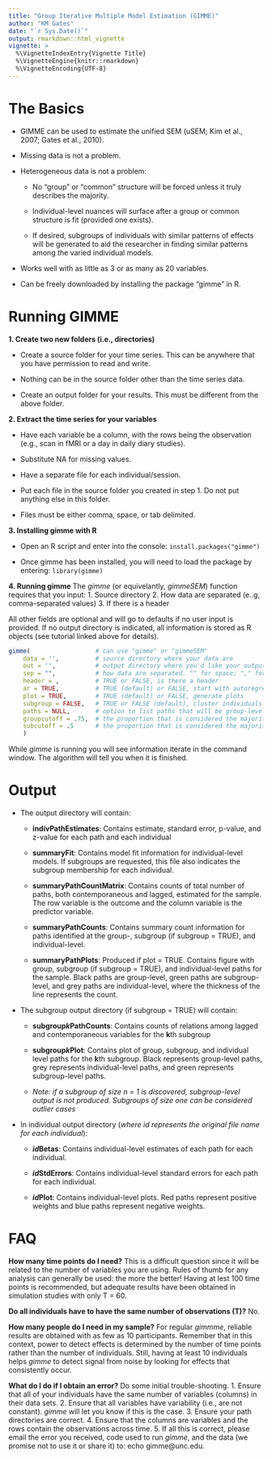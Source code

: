 ---
title: "Group Iterative Multiple Model Estimation (GIMME)"
author: "KM Gates"
date: "`r Sys.Date()`"
output: rmarkdown::html_vignette
vignette: >
  %\VignetteIndexEntry{Vignette Title}
  %\VignetteEngine{knitr::rmarkdown}
  %\VignetteEncoding{UTF-8}
---

# **The Basics**


* GIMME can be used to estimate the unified SEM (uSEM; Kim et al., 2007; Gates et al., 2010).

* Missing data is not a problem. 

* Heterogeneous data is not a problem: 
  
    * No "group" or "common" structure will be forced unless it truly describes the majority. 
      
    * Individual-level nuances will surface after a group or common structure is fit (provided one exists).
    
    * If desired, subgroups of individuals with similar patterns of effects will be generated to aid the researcher in finding similar patterns among the varied individual models. 
 
* Works well with as little as 3 or as many as 20 variables.
  
* Can be freely downloaded by installing the package "gimme" in R.
 
# **Running GIMME**

__1. Create two new folders (i.e., directories)__

 * Create a source folder for your time series. This can be anywhere that you have permission to read and write. 
 
 * Nothing can be in the source folder other than the time series data.
 
 * Create an output folder for your results. This must be different from the above folder.

__2. Extract the time series for your variables__

  * Have each variable be a column, with the rows being the observation (e.g., scan in fMRI or a day in daily diary studies).
  
  * Substitute NA for missing values.
  
  * Have a separate file for each individual/session.
  
  * Put each file in the source folder you created in step 1. Do not put anything else in this folder.
  
  * Files must be either comma, space, or tab delimited.

__3. Installing gimme with R__

  * Open an R script and enter into the console: `install.packages("gimme")`
  
  * Once gimme has been installed, you will need to load the package by entering: `library(gimme)`
  
__4. Running gimme__
   The *gimme* (or equivelantly, *gimmeSEM*) function requires that you input:
   1. Source directory
   2. How data are separated (e..g, comma-separated values)
   3. If there is a header 
   
   All other fields are optional and will go to defaults if no user input is provided. If no output directory is indicated, all information    is stored as R objects (see tutorial linked above for details).
```{r, eval = FALSE}
gimme(                  # can use "gimme" or "gimmeSEM"
    data = '',          # source directory where your data are 
    out = '',           # output directory where you'd like your output to go
    sep = "",           # how data are separated. "" for space; "," for comma, "/t" for tab-delimited
    header = ,          # TRUE or FALSE, is there a header
    ar = TRUE,          # TRUE (default) or FALSE, start with autoregressive paths open
    plot = TRUE,        # TRUE (default) or FALSE, generate plots
    subgroup = FALSE,   # TRUE or FALSE (default), cluster individuals based on similarities in effects
    paths = NULL,       # option to list paths that will be group-level (semi-confirmatory)
    groupcutoff = .75,  # the proportion that is considered the majority at the group level
    subcutoff = .5      # the proportion that is considered the majority at the subgroup level
    )        
```
While *gimme* is running you will see information iterate in the command window. The algorithm will tell you when it is finished.

# **Output**

* The output directory will contain:

    * __indivPathEstimates__: Contains estimate, standard error, p-value, and z-value for each path and each individual 
  
    * __summaryFit__: Contains model fit information for individual-level models. If subgroups are requested, this file also indicates the subgroup membership for each individual.
  
    * __summaryPathCountMatrix__: Contains counts of total number of paths, both contemporaneous and lagged, estimated for the sample. The row variable is the outcome and the column variable is the predictor variable.
  
    * __summaryPathCounts__: Contains summary count information for paths identified at the group-, subgroup (if subgroup = TRUE), and individual-level.
  
    * __summaryPathPlots__: Produced if plot = TRUE. Contains figure with group, subgroup (if subgroup = TRUE), and individual-level paths for the sample. Black paths are group-level, green paths are subgroup-level, and grey paths are individual-level, where the thickness of the line represents the count.
  
* The subgroup output directory (if subgroup = TRUE) will contain:

    * __subgroup*k*PathCounts__: Contains counts of relations among lagged and contemporaneous variables for the **k**th subgroup
  
    * __subgroup*k*Plot__: Contains plot of group, subgroup, and individual level paths for the **k**th subgroup. Black represents group-level paths, grey represents individual-level paths, and green represents subgroup-level paths.
    
    * *Note: if a subgroup of size n = 1 is discovered, subgroup-level output is not produced. Subgroups of size one can be considered outlier cases* 

* In individual output directory (*where id represents the original file name for each individual*):

    * __*id*Betas__: Contains individual-level estimates of each path for each individual.
    
    * __*id*StdErrors__: Contains individual-level standard errors for each path for each individual.
    
    * __*id*Plot__: Contains individual-level plots. Red paths represent positive weights and blue paths represent negative weights.

# **FAQ**

**How many time points do I need?**
This is a difficult question since it will be related to the number of variables you are using. Rules of thumb for any analysis can generally be used: the more the better! Having at lest 100 time points is recommended, but adequate results have been obtained in simulation studies with only T = 60. 

**Do all individuals have to have the same number of observations (T)?**
No. 

**How many people do I need in my sample?**
For regular *gimmme*, reliable results are obtained with as few as 10 participants. Remember that in this context, power to detect effects is determined by the number of time points rather than the number of individuals. Still, having at least 10 individuals helps *gimme* to detect signal from noise by looking for effects that consistently occur. 

**What do I do if I obtain an error?**
Do some initial trouble-shooting. 
1. Ensure that all of your individuals have the same number of variables (columns) in their data sets. 
2. Ensure that all variables have variability (i.e., are not constant). *gimme* will let you know if this is the case. 
3. Ensure your path directories are correct. 
4. Ensure that the columns are variables and the rows contain the observations across time. 
5. If all this is correct, please email the error you received, code used to run *gimme*, and the data (we promise not to use it or share it) to: echo gimme@unc.edu. 
